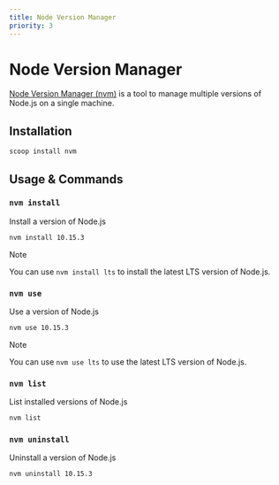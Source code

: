 ```yaml
---
title: Node Version Manager
priority: 3
---
```


# Node Version Manager

[Node Version Manager (nvm)](https://github.com/nvm-sh/nvm) is a tool to manage multiple versions of Node.js on a single machine.

## Installation

```sh
scoop install nvm
```

## Usage & Commands

### `nvm install`

Install a version of Node.js

```sh
nvm install 10.15.3
```

> [!NOTE]
> You can use `nvm install lts` to install the latest LTS version of Node.js.

### `nvm use`

Use a version of Node.js

```sh
nvm use 10.15.3
```

> [!NOTE]
> You can use `nvm use lts` to use the latest LTS version of Node.js.

### `nvm list`

List installed versions of Node.js

```sh
nvm list
```

### `nvm uninstall`

Uninstall a version of Node.js

```sh
nvm uninstall 10.15.3
```
